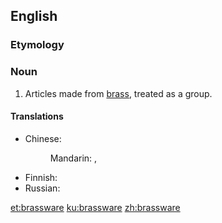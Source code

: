 ==English==

===Etymology===
{{suffix|brass|ware|lang=en}}

===Noun===
{{en-noun|~}}

# Articles made from [[brass]], treated as a group.

====Translations====
{{trans-top|articles made from brass}}
* Chinese:
*: Mandarin: {{t|cmn|黃銅器|sc=Hani}}, {{t|cmn|黄铜器|tr=huángtóngqì|sc=Hani}}
{{trans-mid}}
* Finnish: {{t|fi|messinkiesineet|p}}
* Russian: {{t-needed|ru}}
{{trans-bottom}}

[[et:brassware]]
[[ku:brassware]]
[[zh:brassware]]